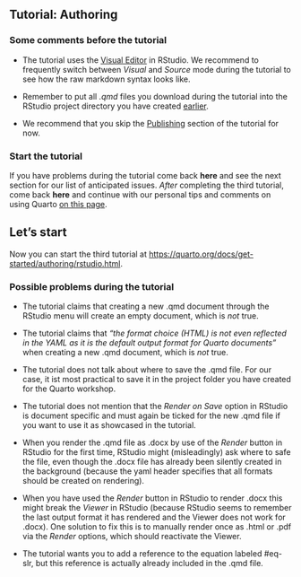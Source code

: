 
## Tutorial: Authoring

### Some comments before the tutorial

- The tutorial uses the [Visual Editor](https://quarto.org/docs/visual-editor/) in RStudio. We recommend to frequently switch between *Visual* and *Source* mode during the tutorial to see how the raw markdown syntax looks like.

- Remember to put all *.qmd* files you download during the tutorial into the RStudio project directory you have created [earlier](preparations.qmd).

- We recommend that you skip the [Publishing](https://quarto.org/docs/get-started/authoring/rstudio#publishing) section of the tutorial for now.

### Start the tutorial

If you have problems during the tutorial come back **here** and see the next section for our list of anticipated issues.
*After* completing the third tutorial, come back **here** and continue with our personal tips and comments on using Quarto [on this page](comments.qmd).

:::{.callout-tip}
## Let's start
Now you can start the third tutorial at <https://quarto.org/docs/get-started/authoring/rstudio.html>.
:::


### Possible problems during the tutorial

- The tutorial claims that creating a new .qmd document through the RStudio menu will create an empty document, which is *not* true.

- The tutorial claims that *"the format choice (HTML) is not even reflected in the YAML as it is the default output format for Quarto documents"* when creating a new .qmd document, which is *not* true.

- The tutorial does not talk about where to save the .qmd file. For our case, it ist most practical to save it in the project folder you have created for the Quarto workshop.

- The tutorial does not mention that the *Render on Save* option in RStudio is document specific and must again be ticked for the new .qmd file if you want to use it as showcased in the tutorial.

- When you render the .qmd file as .docx by use of the *Render* button in RStudio for the first time, RStudio might (misleadingly) ask where to safe the file, even though the .docx file has already been silently created in the background (because the yaml header specifies that all formats should be created on rendering). 

- When you have used the *Render* button in RStudio to render .docx this might break the *Viewer* in RStudio (because RStudio seems to remember the last output format it has rendered and the Viewer does not work for .docx). One solution to fix this is to manually render once as .html or .pdf via the *Render* options, which should reactivate the Viewer.

- The tutorial wants you to add a reference to the equation labeled \#eq-slr, but this reference is actually already included in the .qmd file.

